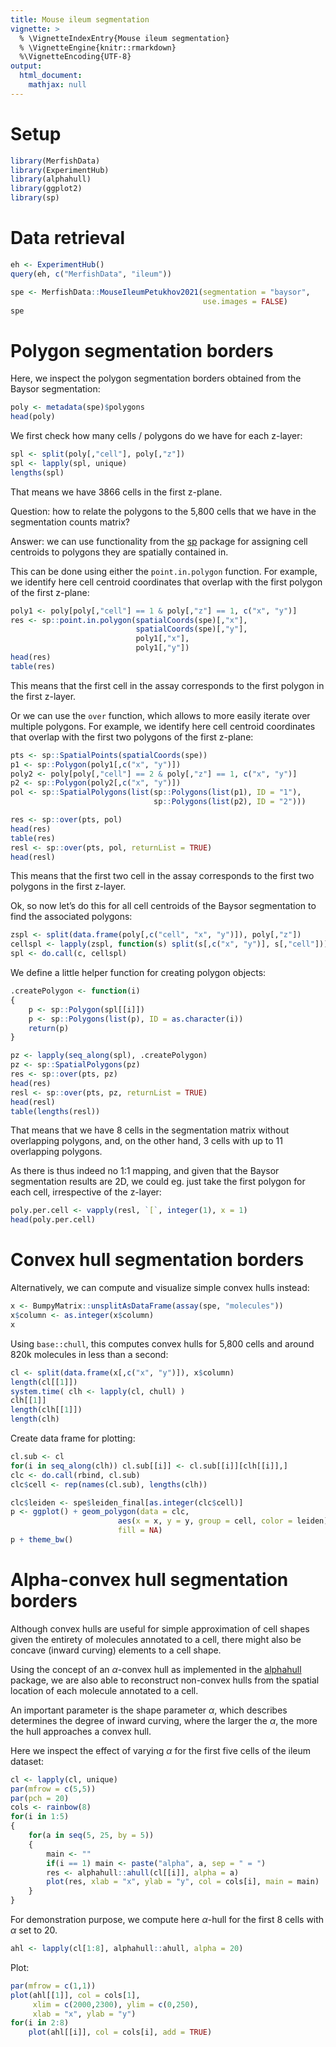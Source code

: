 ```yaml
---
title: Mouse ileum segmentation
vignette: >
  % \VignetteIndexEntry{Mouse ileum segmentation}
  % \VignetteEngine{knitr::rmarkdown}
  %\VignetteEncoding{UTF-8}
output:
  html_document:
    mathjax: null   
---
```


# Setup

```r
library(MerfishData)
library(ExperimentHub)
library(alphahull)
library(ggplot2)
library(sp)
```

# Data retrieval

```r
eh <- ExperimentHub()
query(eh, c("MerfishData", "ileum"))
```

```r
spe <- MerfishData::MouseIleumPetukhov2021(segmentation = "baysor",
                                           use.images = FALSE)
spe
```

# Polygon segmentation borders

Here, we inspect the polygon segmentation borders obtained from the Baysor
segmentation:  

```r
poly <- metadata(spe)$polygons
head(poly)
```

We first check how many cells / polygons do we have for each z-layer:

```r
spl <- split(poly[,"cell"], poly[,"z"])
spl <- lapply(spl, unique)
lengths(spl)
```

That means we have 3866 cells in the first z-plane.

Question: how to relate the polygons to the 5,800 cells that we have in the
segmentation counts matrix? 

Answer: we can use functionality from the 
[sp](https://cran.r-project.org/web/packages/sp/index.html)
package for assigning cell centroids to polygons they are spatially contained in. 

This can be done using either the `point.in.polygon` function.
For example, we identify here cell centroid coordinates that overlap with
the first polygon of the first z-plane:

```r
poly1 <- poly[poly[,"cell"] == 1 & poly[,"z"] == 1, c("x", "y")]
res <- sp::point.in.polygon(spatialCoords(spe)[,"x"],
                            spatialCoords(spe)[,"y"],
                            poly1[,"x"],
                            poly1[,"y"])
head(res)
table(res)
```

This means that the first cell in the assay corresponds to the first polygon in
the first z-layer.

Or we can use the `over` function, which allows to more easily iterate over multiple
polygons.
For example, we identify here cell centroid coordinates that overlap with
the first two polygons of the first z-plane:

```r
pts <- sp::SpatialPoints(spatialCoords(spe))
p1 <- sp::Polygon(poly1[,c("x", "y")])
poly2 <- poly[poly[,"cell"] == 2 & poly[,"z"] == 1, c("x", "y")]
p2 <- sp::Polygon(poly2[,c("x", "y")])
pol <- sp::SpatialPolygons(list(sp::Polygons(list(p1), ID = "1"),
                                sp::Polygons(list(p2), ID = "2")))
```

```r
res <- sp::over(pts, pol)
head(res)
table(res)
resl <- sp::over(pts, pol, returnList = TRUE)
head(resl)
```

This means that the first two cell in the assay corresponds to the first two polygons
in the first z-layer.

Ok, so now let's do this for all cell centroids of the Baysor segmentation to
find the associated polygons:

```r
zspl <- split(data.frame(poly[,c("cell", "x", "y")]), poly[,"z"])
cellspl <- lapply(zspl, function(s) split(s[,c("x", "y")], s[,"cell"]))
spl <- do.call(c, cellspl)
```

We define a little helper function for creating polygon objects:

```r
.createPolygon <- function(i)
{
    p <- sp::Polygon(spl[[i]])
    p <- sp::Polygons(list(p), ID = as.character(i))
    return(p)
}
```

```r
pz <- lapply(seq_along(spl), .createPolygon)
pz <- sp::SpatialPolygons(pz)
res <- sp::over(pts, pz)
head(res)
resl <- sp::over(pts, pz, returnList = TRUE)
head(resl)
table(lengths(resl))
```

That means that we have 8 cells in the segmentation matrix without overlapping
polygons, and, on the other hand, 3 cells with up to 11 overlapping polygons.

As there is thus indeed no 1:1 mapping, and given that the Baysor segmentation
results are 2D, we could eg. just take the first polygon for each cell,
irrespective of the z-layer:

```r
poly.per.cell <- vapply(resl, `[`, integer(1), x = 1)
head(poly.per.cell)
```

# Convex hull segmentation borders 

Alternatively, we can compute and visualize simple convex hulls instead:

```r
x <- BumpyMatrix::unsplitAsDataFrame(assay(spe, "molecules"))
x$column <- as.integer(x$column)
x
```

Using `base::chull`, this computes convex hulls for
5,800 cells and around 820k molecules in less than a second:

```r
cl <- split(data.frame(x[,c("x", "y")]), x$column)
length(cl[[1]])
system.time( clh <- lapply(cl, chull) )
clh[[1]]
length(clh[[1]])
length(clh)
```

Create data frame for plotting:

```r
cl.sub <- cl
for(i in seq_along(clh)) cl.sub[[i]] <- cl.sub[[i]][clh[[i]],]
clc <- do.call(rbind, cl.sub)
clc$cell <- rep(names(cl.sub), lengths(clh))
```

```r
clc$leiden <- spe$leiden_final[as.integer(clc$cell)]
p <- ggplot() + geom_polygon(data = clc,
                        aes(x = x, y = y, group = cell, color = leiden),
                        fill = NA)
p + theme_bw()
```

# Alpha-convex hull segmentation borders

Although convex hulls are useful for simple approximation of cell shapes given
the entirety of molecules annotated to a cell, there might also be concave 
(inward curving) elements to a cell shape.

Using the concept of an $\alpha$-convex hull as implemented in the 
[alphahull](https://cran.r-project.org/package=alphahull)
package, we are also able to reconstruct non-convex hulls from the spatial
location of each molecule annotated to a cell.

An important parameter is the shape parameter $\alpha$, which describes determines
the degree of inward curving, where the larger the $\alpha$, the more the hull
approaches a convex hull. 

Here we inspect the effect of varying $\alpha$ for the first five cells of the ileum
dataset:

```r
cl <- lapply(cl, unique)
par(mfrow = c(5,5))
par(pch = 20)
cols <- rainbow(8)
for(i in 1:5)
{
    for(a in seq(5, 25, by = 5))
    {
        main <- ""
        if(i == 1) main <- paste("alpha", a, sep = " = ")
        res <- alphahull::ahull(cl[[i]], alpha = a)
        plot(res, xlab = "x", ylab = "y", col = cols[i], main = main)
    }
}
```

For demonstration purpose, we compute here $\alpha$-hull for the first 8 cells
with $\alpha$ set to 20.

```r
ahl <- lapply(cl[1:8], alphahull::ahull, alpha = 20)
```

Plot:

```r
par(mfrow = c(1,1)) 
plot(ahl[[1]], col = cols[1],
     xlim = c(2000,2300), ylim = c(0,250),
     xlab = "x", ylab = "y")
for(i in 2:8)
    plot(ahl[[i]], col = cols[i], add = TRUE)
```

